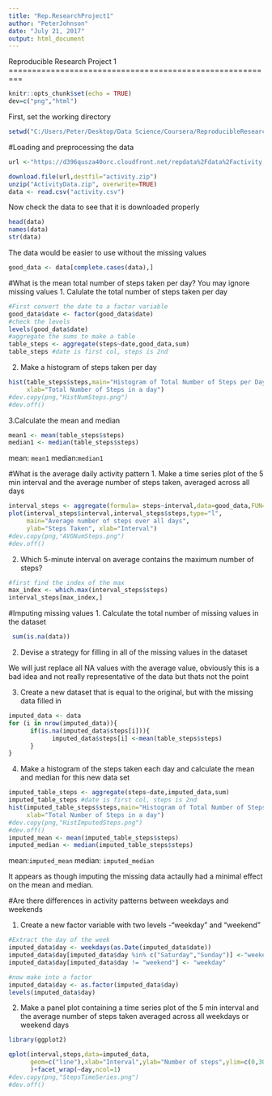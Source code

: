 ---
title: "Rep.ResearchProject1"
author: "PeterJohnson"
date: "July 21, 2017"
output: html_document
---
Reproducible Research
Project 1
=========================================================
```{r setup, include=FALSE}
knitr::opts_chunk$set(echo = TRUE)
dev=c("png","html")
```

First, set the working directory

```{r}
setwd("C:/Users/Peter/Desktop/Data Science/Coursera/ReproducibleResearch")
```

#Loading and preprocessing the data

```{r}
url <-"https://d396qusza40orc.cloudfront.net/repdata%2Fdata%2Factivity.zip"

download.file(url,destfil="activity.zip")
unzip("ActivityData.zip", overwrite=TRUE)
data <- read.csv("activity.csv")
```
Now check the data to see that it is downloaded properly

```{r}
head(data)
names(data)
str(data)
```
The data would be easier to use without the missing values
```{r}
good_data <- data[complete.cases(data),]
```


#What is the mean total number of steps taken per day?
You may ignore missing values
1. Calulate the total number of steps taken per day
```{r}
#First convert the date to a factor variable
good_data$date <- factor(good_data$date)
#check the levels
levels(good_data$date)
#aggregate the sums to make a table
table_steps <- aggregate(steps~date,good_data,sum)
table_steps #date is first col, steps is 2nd
```


2. Make a histogram of steps taken per day
```{r}

hist(table_steps$steps,main="Histogram of Total Number of Steps per Day",
     xlab="Total Number of Steps in a day")
#dev.copy(png,"HistNumSteps.png")
#dev.off()
```

3.Calculate the mean and median
```{r}
mean1 <- mean(table_steps$steps)
median1 <- median(table_steps$steps)
```

mean: `mean1`
median:`median1`

#What is the average daily activity pattern
1. Make a time series plot of the 5 min interval and the average number of steps taken, averaged across all days

```{r}
interval_steps <- aggregate(formula= steps~interval,data=good_data,FUN=mean)
plot(interval_steps$interval,interval_steps$steps,type="l",
     main="Average number of steps over all days",
     ylab="Steps Taken", xlab="Interval")
#dev.copy(png,"AVGNumSteps.png")
#dev.off()
```

2. Which 5-minute interval on average contains the maximum number of steps?

```{r}
#first find the index of the max
max_index <- which.max(interval_steps$steps)
interval_steps[max_index,]
```

#Imputing missing values
1. Calculate the total number of missing values in the dataset
 
```{r}
 sum(is.na(data))
```
2. Devise a strategy for filling in all of the missing values in the dataset
 
 We will just replace all NA values with the average value, obviously this is a bad idea and not really representative of the data but thats not the point
 
3. Create a new dataset that is equal to the original, but with the missing data filled in

```{r}
imputed_data <- data
for (i in nrow(imputed_data)){
      if(is.na(imputed_data$steps[i])){
            imputed_data$steps[i] <-mean(table_steps$steps)
      }
}
```
4. Make a histogram of the steps taken each day and calculate the mean and median for this new data set

```{r}

imputed_table_steps <- aggregate(steps~date,imputed_data,sum)
imputed_table_steps #date is first col, steps is 2nd
hist(imputed_table_steps$steps,main="Histogram of Total Number of Steps per Day (Imputed)",
     xlab="Total Number of Steps in a day")
#dev.copy(png,"HistImputedSteps.png")
#dev.off()
imputed_mean <- mean(imputed_table_steps$steps)
imputed_median <- median(imputed_table_steps$steps)
```
mean:`imputed_mean`
median: `imputed_median`

It appears as though imputing the missing data actaully had a minimal effect on the mean and median.

#Are there differences in activity patterns between weekdays and weekends

1. Create a new factor variable with two levels -"weekday" and "weekend"
```{r}
#Extract the day of the week
imputed_data$day <- weekdays(as.Date(imputed_data$date))
imputed_data$day[imputed_data$day %in% c("Saturday","Sunday")] <-"weekend"
imputed_data$day[imputed_data$day != "weekend"] <- "weekday"

#now make into a factor
imputed_data$day <- as.factor(imputed_data$day)
levels(imputed_data$day)
```

2. Make a panel plot containing a time series plot of the 5 min interval and the average number of steps taken averaged across all weekdays or weekend days

```{r}
library(ggplot2)

qplot(interval,steps,data=imputed_data,
      geom=c("line"),xlab="Interval",ylab="Number of steps",ylim=c(0,300)
      )+facet_wrap(~day,ncol=1)
#dev.copy(png,"StepsTimeSeries.png")
#dev.off()
```


